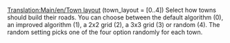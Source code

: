 [[Translation:Main/en/Town layout]]
{{en/-}}
(town_layout = [0..4]) 
Select how towns should build their roads. You can choose between the default algorithm (0), an improved algorithm (1), a 2x2 grid (2), a 3x3 grid (3) or random (4). The random setting picks one of the four option randomly for each town.
